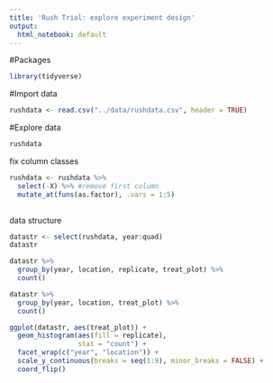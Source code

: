 ```yaml
---
title: 'Rush Trial: explore experiment design'
output:
  html_notebook: default
---
```


#Packages
```r
library(tidyverse)
```

#Import data
```r
rushdata <- read.csv("../data/rushdata.csv", header = TRUE)
```


#Explore data

```r
rushdata
```

fix column classes
```r
rushdata <- rushdata %>% 
  select(-X) %>% #remove first column
  mutate_at(funs(as.factor), .vars = 1:5)
  
```


data structure
```r
datastr <- select(rushdata, year:quad)
datastr
```

```r
datastr %>% 
  group_by(year, location, replicate, treat_plot) %>% 
  count()
```

```r
datastr %>% 
  group_by(year, location, treat_plot) %>% 
  count()
```

```r
ggplot(datastr, aes(treat_plot)) +
  geom_histogram(aes(fill = replicate), 
                 stat = "count") +
  facet_wrap(c("year", "location")) +
  scale_y_continuous(breaks = seq(1:9), minor_breaks = FALSE) +
  coord_flip()
```



